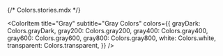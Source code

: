 {/* Colors.stories.mdx */}


<Meta title="Colors" />

<ColorPalette>

<ColorItem
  title="Gray"
  subtitle="Gray Colors"
  colors={{
    grayDark: Colors.grayDark,
    gray200: Colors.gray200,
    gray400: Colors.gray400,
    gray600: Colors.gray600,
    gray800: Colors.gray800,
    white: Colors.white,
    transparent: Colors.transparent,
  }}
/>

</ColorPalette>

